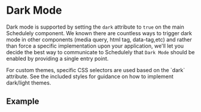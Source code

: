 
# Dark Mode

Dark mode is supported by setting the `dark` attribute to `true` on the main Schedulely component. We known there are countless
ways to trigger dark mode in other components (media query, html tag, data-tag,etc) and rather than force a specific implementation
upon your application, we'll let you decide the best way to communicate to Schedulely that `Dark Mode` should be enabled by providing
a single entry point.

<Callout type="warning">
  For custom themes, specific CSS selectors are used based on the `dark`
  attribute. See the included styles for guidance on how to implement dark/light
  themes.
</Callout>

## Example

<DarkModeLiveExample />
